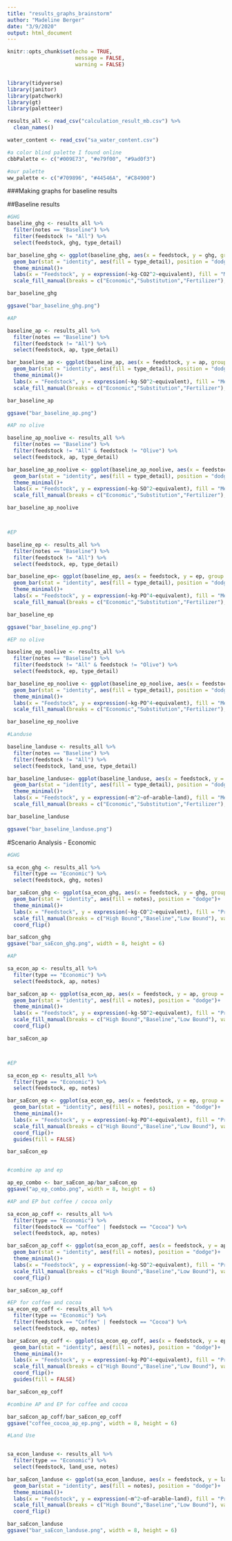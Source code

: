 ```yaml
---
title: "results_graphs_brainstorm"
author: "Madeline Berger"
date: "3/9/2020"
output: html_document
---
```


```r
knitr::opts_chunk$set(echo = TRUE,
                      message = FALSE,
                      warning = FALSE)


library(tidyverse)
library(janitor)
library(patchwork)
library(gt)
library(paletteer)

results_all <- read_csv("calculation_result_mb.csv") %>% 
  clean_names()

water_content <- read_csv("sa_water_content.csv")

#a color blind palette I found online
cbbPalette <- c("#009E73", "#e79f00", "#9ad0f3")

#our palette
ww_palette <- c("#709896", "#44546A", "#C84900")

```

###Making graphs for baseline results

##Baseline results
```r
#GHG
baseline_ghg <- results_all %>%
  filter(notes == "Baseline") %>% 
  filter(feedstock != "All") %>% 
  select(feedstock, ghg, type_detail)

bar_baseline_ghg <- ggplot(baseline_ghg, aes(x = feedstock, y = ghg, group = type_detail))+ 
  geom_bar(stat = "identity", aes(fill = type_detail), position = "dodge")+
  theme_minimal()+
  labs(x = "Feedstock", y = expression(~kg-CO2^2~equivalent), fill = "Method")+
  scale_fill_manual(breaks = c("Economic","Substitution","Fertilizer"),values = cbbPalette)

bar_baseline_ghg

ggsave("bar_baseline_ghg.png")

#AP

baseline_ap <- results_all %>%
  filter(notes == "Baseline") %>% 
  filter(feedstock != "All") %>% 
  select(feedstock, ap, type_detail)

bar_baseline_ap <- ggplot(baseline_ap, aes(x = feedstock, y = ap, group = type_detail))+ 
  geom_bar(stat = "identity", aes(fill = type_detail), position = "dodge")+
  theme_minimal()+
  labs(x = "Feedstock", y = expression(~kg-SO^2~equivalent), fill = "Method")+
  scale_fill_manual(breaks = c("Economic","Substitution","Fertilizer"), values = cbbPalette)

bar_baseline_ap

ggsave("bar_baseline_ap.png")

#AP no olive

baseline_ap_noolive <- results_all %>%
  filter(notes == "Baseline") %>% 
  filter(feedstock != "All" & feedstock != "Olive") %>% 
  select(feedstock, ap, type_detail)

bar_baseline_ap_noolive <- ggplot(baseline_ap_noolive, aes(x = feedstock, y = ap, group = type_detail))+ 
  geom_bar(stat = "identity", aes(fill = type_detail), position = "dodge")+
  theme_minimal()+
  labs(x = "Feedstock", y = expression(~kg-SO^2~equivalent), fill = "Method")+
  scale_fill_manual(breaks = c("Economic","Substitution","Fertilizer"), values = cbbPalette)

bar_baseline_ap_noolive



#EP

baseline_ep <- results_all %>%
  filter(notes == "Baseline") %>% 
  filter(feedstock != "All") %>% 
  select(feedstock, ep, type_detail)

bar_baseline_ep<- ggplot(baseline_ep, aes(x = feedstock, y = ep, group = type_detail))+ 
  geom_bar(stat = "identity", aes(fill = type_detail), position = "dodge")+
  theme_minimal()+
  labs(x = "Feedstock", y = expression(~kg-PO^4~equivalent), fill = "Method")+
  scale_fill_manual(breaks = c("Economic","Substitution","Fertilizer"), values = cbbPalette)

bar_baseline_ep

ggsave("bar_baseline_ep.png")

#EP no olive

baseline_ep_noolive <- results_all %>%
  filter(notes == "Baseline") %>% 
  filter(feedstock != "All" & feedstock != "Olive") %>% 
  select(feedstock, ep, type_detail)

bar_baseline_ep_noolive <- ggplot(baseline_ep_noolive, aes(x = feedstock, y = ep, group = type_detail))+ 
  geom_bar(stat = "identity", aes(fill = type_detail), position = "dodge")+
  theme_minimal()+
  labs(x = "Feedstock", y = expression(~kg-PO^4~equivalent), fill = "Method")+
  scale_fill_manual(breaks = c("Economic","Substitution","Fertilizer"), values = cbbPalette)

bar_baseline_ep_noolive

#Landuse

baseline_landuse <- results_all %>%
  filter(notes == "Baseline") %>% 
  filter(feedstock != "All") %>% 
  select(feedstock, land_use, type_detail)

bar_baseline_landuse<- ggplot(baseline_landuse, aes(x = feedstock, y = land_use, group = type_detail))+ 
  geom_bar(stat = "identity", aes(fill = type_detail), position = "dodge")+
  theme_minimal()+
  labs(x = "Feedstock", y = expression(~m^2~of~arable~land), fill = "Method")+
  scale_fill_manual(breaks = c("Economic","Substitution","Fertilizer"), values = ww_palette)

bar_baseline_landuse

ggsave("bar_baseline_landuse.png")
```


#Scenario Analysis - Economic
```r

#GHG

sa_econ_ghg <- results_all %>%
  filter(type == "Economic") %>% 
  select(feedstock, ghg, notes)

bar_saEcon_ghg <- ggplot(sa_econ_ghg, aes(x = feedstock, y = ghg, group = notes))+ 
  geom_bar(stat = "identity", aes(fill = notes), position = "dodge")+
  theme_minimal()+
  labs(x = "Feedstock", y = expression(~kg-CO^2~equivalent), fill = "Price Scenario")+
  scale_fill_manual(breaks = c("High Bound","Baseline","Low Bound"), values = ww_palette)+
  coord_flip()

bar_saEcon_ghg
ggsave("bar_saEcon_ghg.png", width = 8, height = 6)
```

```r
#AP

sa_econ_ap <- results_all %>%
  filter(type == "Economic") %>% 
  select(feedstock, ap, notes)

bar_saEcon_ap <- ggplot(sa_econ_ap, aes(x = feedstock, y = ap, group = notes))+ 
  geom_bar(stat = "identity", aes(fill = notes), position = "dodge")+
  theme_minimal()+
  labs(x = "Feedstock", y = expression(~kg-SO^2~equivalent), fill = "Price Scenario")+
  scale_fill_manual(breaks = c("High Bound","Baseline","Low Bound"), values = ww_palette)+
  coord_flip()

bar_saEcon_ap



#EP

sa_econ_ep <- results_all %>%
  filter(type == "Economic") %>% 
  select(feedstock, ep, notes)

bar_saEcon_ep <- ggplot(sa_econ_ep, aes(x = feedstock, y = ep, group = notes))+ 
  geom_bar(stat = "identity", aes(fill = notes), position = "dodge")+
  theme_minimal()+
  labs(x = "Feedstock", y = expression(~kg-PO^4~equivalent), fill = "Price Scenario")+
  scale_fill_manual(breaks = c("High Bound","Baseline","Low Bound"), values = ww_palette)+
  coord_flip()+
  guides(fill = FALSE)

bar_saEcon_ep


#combine ap and ep 

ap_ep_combo <- bar_saEcon_ap/bar_saEcon_ep
ggsave("ap_ep_combo.png", width = 8, height = 6)

#AP and EP but coffee / cocoa only 

sa_econ_ap_coff <- results_all %>%
  filter(type == "Economic") %>% 
  filter(feedstock == "Coffee" | feedstock == "Cocoa") %>% 
  select(feedstock, ap, notes)

bar_saEcon_ap_coff <- ggplot(sa_econ_ap_coff, aes(x = feedstock, y = ap, group = notes))+ 
  geom_bar(stat = "identity", aes(fill = notes), position = "dodge")+
  theme_minimal()+
  labs(x = "Feedstock", y = expression(~kg-SO^2~equivalent), fill = "Price Scenario")+
  scale_fill_manual(breaks = c("High Bound","Baseline","Low Bound"), values = ww_palette)+
  coord_flip()

bar_saEcon_ap_coff

#EP for coffee and cocoa
sa_econ_ep_coff <- results_all %>%
  filter(type == "Economic") %>% 
  filter(feedstock == "Coffee" | feedstock == "Cocoa") %>% 
  select(feedstock, ep, notes)

bar_saEcon_ep_coff <- ggplot(sa_econ_ep_coff, aes(x = feedstock, y = ep, group = notes))+ 
  geom_bar(stat = "identity", aes(fill = notes), position = "dodge")+
  theme_minimal()+
  labs(x = "Feedstock", y = expression(~kg-PO^4~equivalent), fill = "Price Scenario")+
  scale_fill_manual(breaks = c("High Bound","Baseline","Low Bound"), values = ww_palette)+
  coord_flip()+
  guides(fill = FALSE)

bar_saEcon_ep_coff

#combine AP and EP for coffee and cocoa

bar_saEcon_ap_coff/bar_saEcon_ep_coff
ggsave("coffee_cocoa_ap_ep.png", width = 8, height = 6)

#Land Use


sa_econ_landuse <- results_all %>%
  filter(type == "Economic") %>% 
  select(feedstock, land_use, notes)

bar_saEcon_landuse <- ggplot(sa_econ_landuse, aes(x = feedstock, y = land_use, group = notes))+ 
  geom_bar(stat = "identity", aes(fill = notes), position = "dodge")+
  theme_minimal()+
  labs(x = "Feedstock", y = expression(~m^2~of~arable~land), fill = "Price Scenario")+
  scale_fill_manual(breaks = c("High Bound","Baseline","Low Bound"), values = ww_palette)+
  coord_flip()

bar_saEcon_landuse
ggsave("bar_saEcon_landuse.png", width = 8, height = 6)
```

